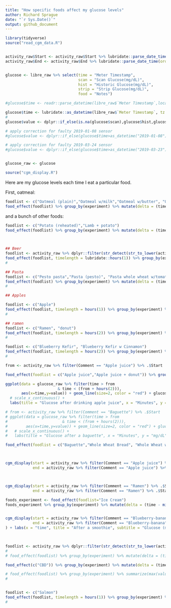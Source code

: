 ```yaml
---
title: "How specific foods affect my glucose levels"
author: Richard Sprague
date: "`r Sys.Date()`"
output: github_document
---
```



```r
library(tidyverse)
source("read_cgm_data.R")


activity_raw$Start <- activity_raw$Start %>% lubridate::parse_date_time(order = "ymd HMS",tz = "US/Pacific")
activity_raw$End <- activity_raw$End %>% lubridate::parse_date_time(order = "ymd HMS", tz = "US/Pacific")


glucose <- libre_raw %>% select(time = "Meter Timestamp", 
                                scan = "Scan Glucose(mg/dL)",
                                hist = "Historic Glucose(mg/dL)",
                                strip = "Strip Glucose(mg/dL)",
                                food = "Notes")

#glucose$time <- readr::parse_datetime(libre_raw$`Meter Timestamp`,locale = locale(tz="US/Pacific"))

glucose$time <- lubridate::as_datetime(libre_raw$`Meter Timestamp`, tz = "US/Pacific")
# 
glucose$value <- dplyr::if_else(is.na(glucose$scan),glucose$hist,glucose$scan)

# apply correction for faulty 2019-01-08 sensor
#glucose$value <- dplyr::if_else(glucose$time>as_datetime("2019-01-08"),glucose$value+35,glucose$value)

# apply correction for faulty 2019-03-24 sensor
#glucose$value <- dplyr::if_else(glucose$time>as_datetime("2019-03-23"),glucose$value+35,glucose$value)


glucose_raw <- glucose

source("cgm_display.R")
```

Here are my glucose levels each time I eat a particular food.

First, oatmeal:

```r

foodlist <- c("Oatmeal (plain)","Oatmeal w/milk","Oatmeal w/butter", "Oatmeal w/cinnamon", "Oatmeal (Reducose)")
food_effect(foodlist) %>% group_by(experiment) %>% mutate(delta = (time - min(time))/60) %>% ggplot(aes(x=delta,y=value, color = experiment)) + geom_line(size = 2) + scale_x_continuous() + labs(title = "Glucose after eating oatmeal", x = "Minutes", y = "mg/dL")
```

and a bunch of other foods:

```r
foodlist <- c("Potato (reheated)","Lamb + potato")
food_effect(foodlist) %>% group_by(experiment) %>% mutate(delta = (time - min(time))/60) %>% ggplot(aes(x=delta,y=value, color = experiment)) + geom_line(size = 2) + scale_x_continuous() + labs(title = "Glucose after eating potatoes", x = "Minutes", y = "mg/dL")
 


## Beer
foodlist <- activity_raw %>% dplyr::filter(str_detect(str_to_lower(activity_raw$Comment),pattern = "beer \\(empty stomach\\)")) %>% .$Comment
food_effect(foodlist, timelength = lubridate::hours(1)) %>% group_by(experiment) %>% mutate(delta = (time - min(time))/60) %>% ggplot(aes(x=delta,y=value, color = experiment)) + geom_line(size = 2) + scale_x_continuous() + labs(title = "Glucose after drinking beer", x = "Minutes", y = "mg/dL")
# 

## Pasta
foodlist <- c("Pesto pasta","Pasta (pesto)", "Pasta whole wheat w/tomato",  "Pasta mushroom chicken")
food_effect(foodlist) %>% group_by(experiment) %>% mutate(delta = (time - min(time))/60) %>% ggplot(aes(x=delta,y=value, color = experiment)) + geom_line(size = 2) + scale_x_continuous() + labs(title = "Glucose after eating pasta", x = "Minutes", y = "mg/dL")
# 

## Apples

foodlist <- c("Apple")
food_effect(foodlist, timelength = hours(1)) %>% group_by(experiment) %>% mutate(delta = (time - min(time))/60) %>% ggplot(aes(x=delta,y=value, color = experiment)) + geom_line(size = 2) + scale_x_continuous() + labs(title = "Glucose after eating an apple", x = "Minutes", y = "mg/dL")
# 

## ramen
foodlist <- c("Ramen", "donut")
food_effect(foodlist, timelength = hours(2)) %>% group_by(experiment) %>% mutate(delta = (time - min(time))/60) %>% ggplot(aes(x=delta,y=value, color = experiment)) + geom_line(size = 2) + scale_x_continuous() + labs(title = "Glucose after eating instant ramen", x = "Minutes", y = "mg/dL")
# 

foodlist <- c("Blueberry Kefir", "Blueberry Kefir w Cinnamon")
food_effect(foodlist, timelength = hours(2)) %>% group_by(experiment) %>% mutate(delta = (time - min(time))/60) %>% ggplot(aes(x=delta,y=value, color = experiment)) + geom_line(size = 2) + scale_x_continuous() + labs(title = "Glucose after drinking kefir", x = "Minutes", y = "mg/dL")
# 

from <- activity_raw %>% filter(Comment == "Apple juice") %>% .$Start

food_effect(foodlist = c("Apple juice","Apple juice + donut")) %>% group_by(experiment) %>% mutate(delta = (time - min(time))/60) %>% ggplot(aes(x=delta,y=value, color = experiment)) + geom_line(size = 2) + scale_x_continuous() + labs(title = "Glucose after apple juice", x = "Minutes", y = "mg/dL")

ggplot(data = glucose_raw %>% filter(time > from
                       & time < (from + hours(2))),
       aes(x=time,y=value)) + geom_line(size=2, color = "red") + glucose_target_gg +
  # scale_x_continuous() + 
  labs(title = "Glucose after drinking apple juice", x = "Minutes", y = "mg/dL")

# from <- activity_raw %>% filter(Comment == "Baguette") %>% .$Start
# ggplot(data = glucose_raw %>% filter(time > from
#                        & time < (from + hours(2))),
#        aes(x=time,y=value)) + geom_line(size=2, color = "red") + glucose_target_gg +
#   # scale_x_continuous() + 
#   labs(title = "Glucose after a baguette", x = "Minutes", y = "mg/dL")

food_effect(foodlist = c("Baguette","Whole Wheat Bread", "Whole Wheat w/ Reducose")) %>% group_by(experiment) %>% mutate(delta = (time - min(time))/60) %>% ggplot(aes(x=delta,y=value, color = experiment)) + geom_line(size = 2) + scale_x_continuous() + labs(title = "Glucose and Bread", x = "Minutes", y = "mg/dL")



cgm_display(start = activity_raw %>% filter(Comment == "Apple juice") %>% .$Start, 
            end = activity_raw %>% filter(Comment == "Apple juice") %>% .$Start + hours(2))



cgm_display(start = activity_raw %>% filter(Comment == "Ramen") %>% .$Start, 
            end = activity_raw %>% filter(Comment == "Ramen") %>% .$Start + hours(2))

foods_experiment <- food_effect(foodlist="Ice Cream") 
foods_experiment %>% group_by(experiment) %>% mutate(delta = (time - min(time))/60) %>% ggplot(aes(x=delta,y=value, color = experiment)) + geom_line(size = 2) + scale_x_continuous() + labs(title = "Glucose after eating ice cream", x = "Minutes", y = "mg/dL")


cgm_display(start = activity_raw %>% filter(Comment == "Blueberry-banana") %>% pull(Start),
            end = activity_raw %>% filter(Comment == "Blueberry-banana") %>% pull(Start) + hours(2)
) + labs(x = "time", title = "After a smoothie", subtitle = "Glucose (mg/dL)", y = "mg/dL") + scale_x_datetime(limits = c(activity_raw %>% filter(Comment == "Blueberry-banana") %>% pull(Start),
                                                                                                                             activity_raw %>% filter(Comment == "Blueberry-banana") %>% pull(Start) + hours(2)))


foodlist <- activity_raw %>% dplyr::filter(str_detect(str_to_lower(activity_raw$Comment),pattern = "latte")) %>% .$Comment
# 
# food_effect(foodlist) %>% group_by(experiment) %>% mutate(delta = (time - min(time))/60) %>% ggplot(aes(x=delta,y=value, color = experiment)) + geom_line(size = 2) + scale_x_continuous() + labs(title = "Glucose after drinking a latte", x = "Minutes", y = "mg/dL")

food_effect(c("CBD")) %>% group_by(experiment) %>% mutate(delta = (time - min(time))/60) %>% ggplot(aes(x=delta,y=value, color = experiment)) + geom_line(size = 2) + scale_x_continuous() + labs(title = "Glucose after CBD", x = "Minutes", y = "mg/dL")

# food_effect(foodlist) %>% group_by(experiment) %>% summarize(max(value), min(value), change = max(value)-min(value))  %>% knitr::kable(caption = "Glucose Changes from drinking a latte")
# 


foodlist <- c("Salmon")
food_effect(foodlist, timelength = hours(1)) %>% group_by(experiment) %>% mutate(delta = (time - min(time))/60) %>% ggplot(aes(x=delta,y=value, color = experiment)) + geom_line(size = 2) + scale_x_continuous() + labs(title = "Glucose after eating salmon", x = "Minutes", y = "mg/dL")
# 
```
